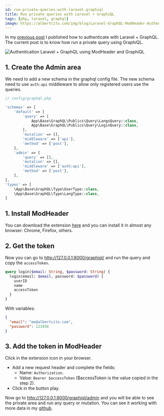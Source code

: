 ```yaml
---
id: run-private-queries-with-laravel-graphiql
title: Run private queries with Laravel + GraphiQL
tags: [php, laravel, graphql]
image: https://albertcito.com/img/blog/Laravel-GraphQL-ModHeader-Authentication.png
---
```



In my [previous post](/blog/authentication-laravel-graphql-1) I published how to authenticate with Laravel + GraphQL. The current post is to know how run a private query using Graph*i*QL.

<Image
  src="/img/blog/Laravel-GraphQL-ModHeader-Authentication.png"
  alt="Authentication Laravel + GraphQL using ModHeader and GraphiQL"
  title="Authentication Laravel + GraphQL using ModHeader and GraphiQL"
/>

<!--truncate-->

## 1. Create the Admin area

We need to add a new schema in the graphql config file. The new schema need to use `auth:api` middleware to allow only registered users use the queries. 

```php
// config/graphql.php

'schemas' => [
    'default' => [
        'query' => [
            App\Base\GraphQL\Publics\Query\LangsQuery::class,
            App\Base\GraphQL\Publics\Query\LoginQuery::class,
        ],
        'mutation' => [],
        'middleware' => ['api'],
        'method' => ['post'],
    ],
    'admin' => [
        'query' => [],
        'mutation' => [],
        'middleware' => ['auth:api'],
        'method' => ['post'],
    ],
],
'types' => [
    \App\Base\GraphQL\Type\UserType::class,
    \App\Base\GraphQL\Type\LangType::class,
]
```

## 1. Install ModHeader

You can download the extension [here](https://bewisse.com/modheader/) and you can install it in almost any browser: Chrome, Firefox, others.

## 2. Get the token

Now you can go to http://127.0.0.1:8000/graphiql/ and run the query and copy the `accessToken`.
```graphql
query login($email: String, $password: String) {
  login(email: $email, password: $password) {
    userID
    name
    accessToken
  }
}
```
With variables: 
```json
{
  "email": "me@albertcito.com",
  "password": 123456
}
```

## 3. Add the token in ModHeader

Click in the extension icon in your browser. 
- Add a new request header and complete the fields: 
   - Name: `Authorization`.
   - Value: `Bearer $accessToken` ($accessToken is the value copied in the step 2).
- Click in the button play.

Now go to http://127.0.0.1:8000/graphiql/admin and you will be able to see the private area and run any query or mutation. You can see it working with more data in my [github](https://github.com/albertcito/laravel-graphql-api).
